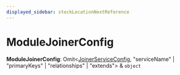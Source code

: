 ```yaml
---
displayed_sidebar: stockLocationNextReference
---
```



# ModuleJoinerConfig

 **ModuleJoinerConfig**: Omit&#60;[JoinerServiceConfig](../../interfaces/stock_location_next.JoinerServiceConfig/page.mdx), "serviceName" \| "primaryKeys" \| "relationships" \| "extends"&#62; & `object`

